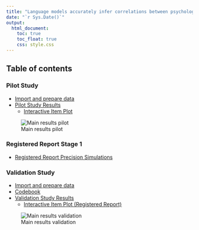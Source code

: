```yaml
---
title: "Language models accurately infer correlations between psychological items and scales from text alone"
date: "`r Sys.Date()`"
output: 
  html_document:
    toc: true
    toc_float: true
    css: style.css 
---
```


## Table of contents

### Pilot Study
- [Import and prepare data](docs/1_vector_to_cosine.html)
- [Pilot Study Results](docs/validation_study.html)
  - [Interactive Item Plot](docs/2_interactive_item_plot.html)

![Main results pilot](Figure_pilot.png)

### Registered Report Stage 1
- [Registered Report Precision Simulations](docs/3_rr_precision_simulations.html)
 
### Validation Study
- [Import and prepare data](docs/1_import_validation_study.html)
- [Codebook](docs/codebook.html)
- [Validation Study Results](docs/validation_study.html)
  - [Interactive Item Plot (Registered Report)](docs/2_interactive_item_plot_rr.html)


![Main results validation](Figure_rr.png)
